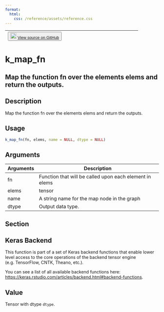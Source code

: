 ```yaml
---
format:
  html:
    css: /reference/assets/reference.css
---
```


| <button class="button"> ![](/reference/assets/GitHub-Mark-32px.png){width="20"} [View source on GitHub](https://github.com/rstudio/keras//blob/main/R/backend.R#L1661) </button> |
|:------------------------------:|:--------------------------------------:|

# k_map_fn

## Map the function fn over the elements elems and return the outputs.

## Description
Map the function fn over the elements elems and return the outputs. 


## Usage
```r
k_map_fn(fn, elems, name = NULL, dtype = NULL) 
```

## Arguments
|Arguments|Description|
|---|---|
| fn | Function that will be called upon each element in elems |
| elems | tensor |
| name | A string name for the map node in the graph |
| dtype | Output data type. |


## Section

## Keras Backend

This function is part of a set of Keras backend functions that enable lower level access to the core operations of the backend tensor engine (e.g. TensorFlow, CNTK, Theano, etc.). 

You can see a list of all available backend functions here: [https://keras.rstudio.com/articles/backend.html#backend-functions](https://keras.rstudio.com/articles/backend.html#backend-functions). 

## Value
Tensor with dtype `dtype`. 




